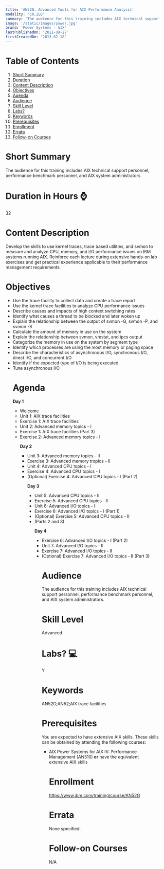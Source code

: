 ```yaml
---
title: 'AN52G: Advanced Tools for AIX Performance Analysis'
modality: 'CR,ILO'
summary: 'The audience for this training includes AIX technical support personnel, performance benchmark personnel, and AIX system administrators. '
image: '/static/images/power.jpg'
brand: 'Power Systems - AIX'
lastPublishedOn: '2021-09-27'
firstCreatedOn: '2013-02-18'
---
```

# Table of Contents
1.  [Short Summary](#short-summary)
2.  [Duration](#duration-in-hours-)
3.  [Content Description](#content-description)
4.  [Objectives](#objectives)
5.  [Agenda](#agenda)
6.  [Audience](#audience)
7.  [Skill Level](#skill-level)
8.  [Labs?](#labs-)
9.  [Keywords](#keywords)
10. [Prerequisites](#prerequisites)
11. [Enrollment](#enrollment)
12. [Errata](#errata)
13. [Follow-on Courses](#follow-on-courses)

# Short Summary
The audience for this training includes AIX technical support personnel, performance benchmark personnel, and AIX system administrators. 

# Duration in Hours ⌚
32

# Content Description
<p>Develop the skills to use kernel traces, trace based utilities, and svmon to measure and analyze CPU, memory, and I/O performance issues on IBM systems running AIX. Reinforce each lecture during extensive hands-on lab exercises and get practical experience applicable to their performance management requirements.</p>

# Objectives
<ul />
	<li />Use the trace facility to collect data and create a trace report
	<li />Use the kernel trace facilities to analyze CPU performance issues
	<li />Describe causes and impacts of high context switching rates
	<li />Identify what causes a thread to be blocked and later woken up
	<li />Explain the relationship between the output of svmon -G, svmon -P, and svmon -S
	<li />Calculate the amount of memory in use on the system
	<li />Explain the relationship between svmon, vmstat, and ipcs output
	<li />Categorize the memory in use on the system by segment type
	<li />Identify which processes are using the most memory or paging space
	<li />Describe the characteristics of asynchronous I/O, synchronous I/O, direct I/O, and concurrent I/O
	<li />Identify if the expected type of I/O is being executed
	<li />Tune asynchronous I/O


# Agenda
<p><strong>Day 1 </strong></p><ul /><li />Welcome<li />Unit 1: AIX trace facilities<li />Exercise 1: AIX trace facilities<li />Unit 2: Advanced memory topics - I<li />Exercise 1: AIX trace facilities (Part 3)<li />Exercise 2: Advanced memory topics - I<p><strong>Day 2</strong></p><ul /><li />Unit 3: Advanced memory topics - II<li />Exercise 3: Advanced memory tropics - II<li />Unit 4: Advanced CPU topics - I<li />Exercise 4: Advanced CPU topics - I<li />(Optional) Exercise 4: Advanced CPU topics - I (Part 2)<p><strong>Day 3</strong></p><ul /><li />Unit 5: Advanced CPU topics - II<li />Exercise 5: Advanced CPU topics - II<li />Unit 6: Advanced I/O topics - I<li />Exercise 6: Advanced I/O topics - I (Part 1)<li />(Optional) Exercise 5: Advanced CPU topics - II<li />(Parts 2 and 3)<p><strong>Day 4</strong></p><ul /><li />Exercise 6: Advanced I/O topics - I (Part 2)<li />Unit 7: Advanced I/O topics - II<li />Exercise 7: Advanced I/O topics - II<li />(Optional) Exercise 7: Advanced I/O topics - II (Part 3)

# Audience
<p>The audience for this training includes AIX technical support personnel, performance benchmark personnel, and AIX system administrators.</p>

# Skill Level
Advanced            

# Labs? 💻
Y

# Keywords
AN52G;AN52;AIX trace facilities

# Prerequisites
<p>You are expected to have extensive AIX skills. These skills can be obtained by attending the following courses:</p>

<ul />
	<li />AIX Power Systems for AIX IV: Performance Management (AN510) <strong>or</strong> have the equivalent extensive AIX skills


# Enrollment
https://www.ibm.com/training/course/AN52G

# Errata
None specified.

# Follow-on Courses
N/A


